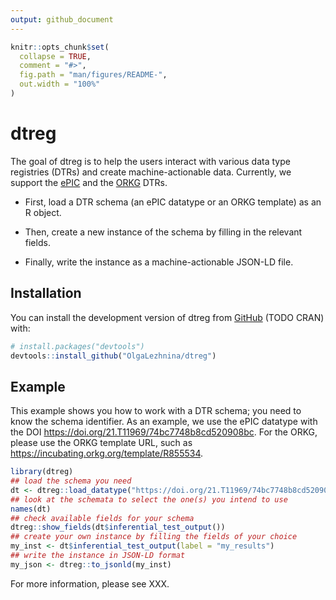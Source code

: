 ```yaml
---
output: github_document
---
```


<!-- README.md is generated from README.Rmd. Please edit that file -->

```r
knitr::opts_chunk$set(
  collapse = TRUE,
  comment = "#>",
  fig.path = "man/figures/README-",
  out.width = "100%"
)
```

# dtreg

<!-- badges: start -->
<!-- badges: end -->

The goal of dtreg is to help the users interact with various data type registries (DTRs) and create machine-actionable data.
Currently, we support the [ePIC](https://fc4e-t4-3.github.io/) and the [ORKG](https://orkg.org/) DTRs.

* First, load a DTR schema (an ePIC datatype or an ORKG template) as an R object.

* Then, create a new instance of the schema by filling in the relevant fields.

* Finally, write the instance as a machine-actionable JSON-LD file.   

## Installation

You can install the development version of dtreg from [GitHub](https://github.com/) (TODO CRAN) with:

``` r
# install.packages("devtools")
devtools::install_github("OlgaLezhnina/dtreg")
```

## Example

This example shows you how to work with a DTR schema; you need to know the schema identifier.
As an example, we use the ePIC datatype with the DOI <https://doi.org/21.T11969/74bc7748b8cd520908bc>.
For the ORKG, please use the ORKG template URL, such as <https://incubating.orkg.org/template/R855534>.

```r
library(dtreg)
## load the schema you need
dt <- dtreg::load_datatype("https://doi.org/21.T11969/74bc7748b8cd520908bc")
## look at the schemata to select the one(s) you intend to use
names(dt)
## check available fields for your schema
dtreg::show_fields(dt$inferential_test_output())
## create your own instance by filling the fields of your choice
my_inst <- dt$inferential_test_output(label = "my_results")
## write the instance in JSON-LD format
my_json <- dtreg::to_jsonld(my_inst)
```

For more information, please see XXX.
